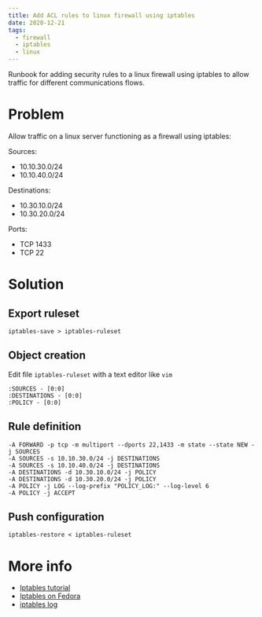 ```yaml
---
title: Add ACL rules to linux firewall using iptables
date: 2020-12-21
tags:
  - firewall
  - iptables
  - linux
---
```


Runbook for adding security rules to a linux firewall using iptables to allow traffic for different communications flows.

Problem
=======

Allow traffic on a linux server functioning as a firewall using iptables:

Sources:
  - 10.10.30.0/24
  - 10.10.40.0/24

Destinations:
  - 10.30.10.0/24
  - 10.30.20.0/24

Ports:
  - TCP 1433
  - TCP 22

Solution
========

Export ruleset
--------------

```
iptables-save > iptables-ruleset
```

Object creation
---------------

Edit file `iptables-ruleset` with a text editor like `vim`

```
:SOURCES - [0:0]
:DESTINATIONS - [0:0]
:POLICY - [0:0]
```

Rule definition
---------------

```
-A FORWARD -p tcp -m multiport --dports 22,1433 -m state --state NEW -j SOURCES
-A SOURCES -s 10.10.30.0/24 -j DESTINATIONS
-A SOURCES -s 10.10.40.0/24 -j DESTINATIONS
-A DESTINATIONS -d 10.30.10.0/24 -j POLICY
-A DESTINATIONS -d 10.30.20.0/24 -j POLICY
-A POLICY -j LOG --log-prefix "POLICY_LOG:" --log-level 6
-A POLICY -j ACCEPT
```

Push configuration
------------------

```
iptables-restore < iptables-ruleset
```

More info
=========

- [Iptables tutorial](https://www.hostinger.com/tutorials/iptables-tutorial)
- [Iptables on Fedora](https://fedoraproject.org/wiki/How_to_edit_iptables_rules)
- [iptables log](https://stackoverflow.com/questions/21771684/iptables-log-and-drop-in-one-rule)